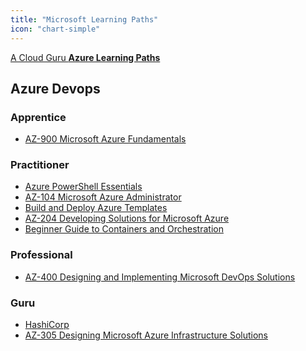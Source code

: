 ```yaml
---
title: "Microsoft Learning Paths"
icon: "chart-simple"
---
```


<Icon icon="microsoft" size={64} />

[A Cloud Guru **Azure Learning Paths**](https://go.acloudguru.com/rs/194-UHP-609/images/Cert-Guide-AZURE-A-Cloud-Guru.pdf)

## Azure Devops

### Apprentice

- [AZ-900 Microsoft Azure Fundamentals](/microsoft/az-900-microsoft-azure-fundamentals)

### Practitioner

- [Azure PowerShell Essentials](/microsoft/azure-powershell-essentials)
- [AZ-104 Microsoft Azure Administrator](/microsoft/az-104-microsoft-azure-administrator)
- [Build and Deploy Azure Templates](/microsoft/build-and-deploy-azure-templates)
- [AZ-204 Developing Solutions for Microsoft Azure](/microsoft/az-204-developing-solutions-for-microsoft-azure)
- [Beginner Guide to Containers and Orchestration](/microsoft/beginner-guide-to-containers-and-orchestration)

### Professional

- [AZ-400 Designing and Implementing Microsoft DevOps Solutions](/microsoft/az-400-designing-and-implementing-microsoft-devops-solutions)

### Guru

- [HashiCorp](/microsoft/hashicorp-packer)
- [AZ-305 Designing Microsoft Azure Infrastructure Solutions](/microsoft/az-305-designing-microsoft-azure-infrastructure-solutions)
